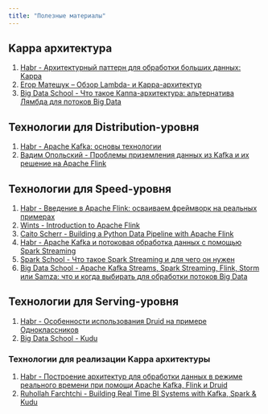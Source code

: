 ```yaml
---
title: "Полезные материалы"
---
```


## Kappa архитектура
1. [Habr - Архитектурный паттерн для обработки больших данных: Kappa](https://habr.com/ru/companies/otus/articles/769350/)
2. [Егор Матешук – Обзор Lambda- и Kappa-архитектур](https://www.youtube.com/watch?v=Ac-XhNB0YrM)
3. [Big Data School - Что такое Каппа-архитектура: альтернатива Лямбда для потоков Big Data](https://bigdataschool.ru/blog/kappa-architecture.html)

## Технологии для Distribution-уровня
1. [Habr - Apache Kafka: основы технологии](https://habr.com/ru/companies/slurm/articles/550934/)
2. [Вадим Опольский - Проблемы приземления данных из Kafka и их решение на Apache Flink](https://www.youtube.com/watch?v=pJnx_O3yy8U)

## Технологии для Speed-уровня
1. [Habr - Введение в Apache Flink: осваиваем фреймворк на реальных примерах](https://habr.com/ru/companies/ru_mts/articles/772898/)
2. [Wints - Introduction to Apache Flink](https://wints.github.io/flink-web/introduction.html)
3. [Caito Scherr - Building a Python Data Pipeline with Apache Flink](https://www.youtube.com/watch?v=WwvpsqyWsc4)
4. [Habr - Apache Kafka и потоковая обработка данных с помощью Spark Streaming](https://habr.com/ru/articles/451160/)
5. [Spark School - Что такое Spark Streaming и для чего он нужен](https://spark-school.ru/blog/spark-streaming/)
6. [Big Data School - Apache Kafka Streams, Spark Streaming, Flink, Storm или Samza: что и когда выбирать для обработки потоков Big Data](https://bigdataschool.ru/blog/choice-factors-4-big-data-streaming.html)

## Технологии для Serving-уровня
1. [Habr - Особенности использования Druid на примере Одноклассников](https://habr.com/ru/companies/odnoklassniki/articles/420469)
2. [Big Data School - Kudu](https://bigdataschool.ru/wiki/kudu)

### Технологии для реализации Kappa архитектуры
1. [Habr - Построение архитектур для обработки данных в режиме реального времени при помощи Apache Kafka, Flink и Druid](https://habr.com/ru/companies/timeweb/articles/783758/)
2. [Ruhollah Farchtchi - Building Real Time BI Systems with Kafka, Spark & Kudu](https://www.youtube.com/watch?v=mDNGIqV2ThM)
